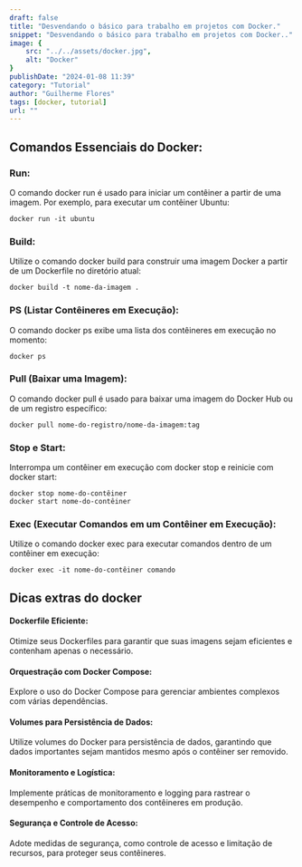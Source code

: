 ```yaml
---
draft: false
title: "Desvendando o básico para trabalho em projetos com Docker."
snippet: "Desvendando o básico para trabalho em projetos com Docker.."
image: {
    src: "../../assets/docker.jpg",
    alt: "Docker"
}
publishDate: "2024-01-08 11:39"
category: "Tutorial"
author: "Guilherme Flores"
tags: [docker, tutorial]
url: ""
---
```


## Comandos Essenciais do Docker:

### Run:
O comando docker run é usado para iniciar um contêiner a partir de uma imagem. Por exemplo, para executar um contêiner Ubuntu:

```
docker run -it ubuntu
```
### Build:
Utilize o comando docker build para construir uma imagem Docker a partir de um Dockerfile no diretório atual:

```
docker build -t nome-da-imagem .
```
### PS (Listar Contêineres em Execução):
O comando docker ps exibe uma lista dos contêineres em execução no momento:

```
docker ps
```
### Pull (Baixar uma Imagem):
O comando docker pull é usado para baixar uma imagem do Docker Hub ou de um registro específico:

```
docker pull nome-do-registro/nome-da-imagem:tag
```
### Stop e Start:
Interrompa um contêiner em execução com docker stop e reinicie com docker start:

```
docker stop nome-do-contêiner
docker start nome-do-contêiner
```

### Exec (Executar Comandos em um Contêiner em Execução):
Utilize o comando docker exec para executar comandos dentro de um contêiner em execução:

```
docker exec -it nome-do-contêiner comando
```

## Dicas extras do docker

#### Dockerfile Eficiente:
Otimize seus Dockerfiles para garantir que suas imagens sejam eficientes e contenham apenas o necessário.

#### Orquestração com Docker Compose:
Explore o uso do Docker Compose para gerenciar ambientes complexos com várias dependências.

#### Volumes para Persistência de Dados:
Utilize volumes do Docker para persistência de dados, garantindo que dados importantes sejam mantidos mesmo após o contêiner ser removido.

#### Monitoramento e Logística:
Implemente práticas de monitoramento e logging para rastrear o desempenho e comportamento dos contêineres em produção.

#### Segurança e Controle de Acesso:
Adote medidas de segurança, como controle de acesso e limitação de recursos, para proteger seus contêineres.
